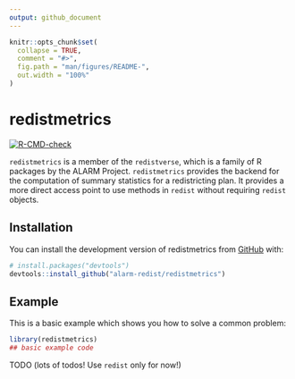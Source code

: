 ```yaml
---
output: github_document
---
```


<!-- README.md is generated from README.Rmd. Please edit that file -->

```r
knitr::opts_chunk$set(
  collapse = TRUE,
  comment = "#>",
  fig.path = "man/figures/README-",
  out.width = "100%"
)
```

# redistmetrics

<!-- badges: start -->
[![R-CMD-check](https://github.com/alarm-redist/redistmetrics/workflows/R-CMD-check/badge.svg)](https://github.com/alarm-redist/redistmetrics/actions)
<!-- badges: end -->

`redistmetrics` is a member of the `redistverse`, which is a family of R packages by the ALARM Project. `redistmetrics` provides the backend for the computation of summary statistics for a redistricting plan. It provides a more direct access point to use methods in `redist` without requiring `redist` objects.

## Installation

You can install the development version of redistmetrics from [GitHub](https://github.com/) with:

``` r
# install.packages("devtools")
devtools::install_github("alarm-redist/redistmetrics")
```

## Example

This is a basic example which shows you how to solve a common problem:

```r
library(redistmetrics)
## basic example code
```

TODO (lots of todos! Use `redist` only for now!)
